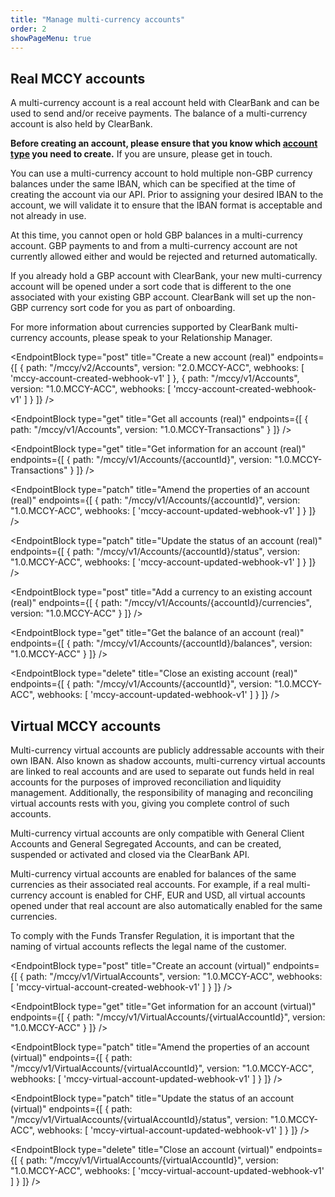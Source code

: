 ```yaml
---
title: "Manage multi-currency accounts"
order: 2
showPageMenu: true
---
```



## Real MCCY accounts

A multi-currency account is a real account held with ClearBank and can be used to send and/or receive payments. The balance of a multi-currency account is also held by ClearBank.

**Before creating an account, please ensure that you know which [account type](./multi-currency-account-types) you need to create.** If you are unsure, please get in touch.

You can use a multi-currency account to hold multiple non-GBP currency balances under the same IBAN, which can be specified at the time of creating the account via our API. Prior to assigning your desired IBAN to the account, we will validate it to ensure that the IBAN format is acceptable and not already in use.

At this time, you cannot open or hold GBP balances in a multi-currency account. GBP payments to and from a multi-currency account are not currently allowed either and would be rejected and returned automatically.

If you already hold a GBP account with ClearBank, your new multi-currency account will be opened under a sort code that is different to the one associated with your existing GBP account. ClearBank will set up the non-GBP currency sort code for you as part of onboarding.

For more information about currencies supported by ClearBank multi-currency accounts, please speak to your Relationship Manager.

<EndpointBlock
  type="post"
  title="Create a new account (real)"
  endpoints={[
        {
      path: "/mccy/v2/Accounts",
      version: "2.0.MCCY-ACC",
      webhooks: [
        'mccy-account-created-webhook-v1'
      ]
    },
    {
      path: "/mccy/v1/Accounts",
      version: "1.0.MCCY-ACC",
      webhooks: [
        'mccy-account-created-webhook-v1'
      ]
    }
  ]}
/>


<WebhookPlaceholder render='mccy-account-created-webhook-v1' />

<EndpointBlock
  type="get"
  title="Get all accounts (real)"
  endpoints={[
    {
      path: "/mccy/v1/Accounts",
      version: "1.0.MCCY-Transactions"
    }
  ]}
/>

<EndpointBlock
  type="get"
  title="Get information for an account (real)"
  endpoints={[
    {
      path: "/mccy/v1/Accounts/{accountId}",
      version: "1.0.MCCY-Transactions"
    }
  ]}
/>

<EndpointBlock
  type="patch"
  title="Amend the properties of an account (real)"
  endpoints={[
    {
      path: "/mccy/v1/Accounts/{accountId}",
      version: "1.0.MCCY-ACC",
      webhooks: [
        'mccy-account-updated-webhook-v1'
      ]
    }
  ]}
/>

<WebhookPlaceholder render='mccy-account-updated-webhook-v1' />

<EndpointBlock
  type="patch"
  title="Update the status of an account (real)"
  endpoints={[
    {
      path: "/mccy/v1/Accounts/{accountId}/status",
      version: "1.0.MCCY-ACC",
      webhooks: [
        'mccy-account-updated-webhook-v1'
      ]
    }
  ]}
/>

<EndpointBlock
  type="post"
  title="Add a currency to an existing account (real)"
  endpoints={[
    {
      path: "/mccy/v1/Accounts/{accountId}/currencies",
      version: "1.0.MCCY-ACC"
    }
  ]}
/>

<EndpointBlock
  type="get"
  title="Get the balance of an account (real)"
  endpoints={[
    {
      path: "/mccy/v1/Accounts/{accountId}/balances",
      version: "1.0.MCCY-ACC"
    }
  ]}
/>

<EndpointBlock
  type="delete"
  title="Close an existing account (real)"
  endpoints={[
    {
      path: "/mccy/v1/Accounts/{accountId}",
      version: "1.0.MCCY-ACC",
      webhooks: [
        'mccy-account-updated-webhook-v1'
      ]
    }
  ]}
/>

## Virtual MCCY accounts

Multi-currency virtual accounts are publicly addressable accounts with their own IBAN. Also known as shadow accounts, multi-currency virtual accounts are linked to real accounts and are used to separate out funds held in real accounts for the purposes of improved reconciliation and liquidity management. Additionally, the responsibility of managing and reconciling virtual accounts rests with you, giving you complete control of such accounts.

Multi-currency virtual accounts are only compatible with General Client Accounts and General Segregated Accounts, and can be created, suspended or activated and closed via the ClearBank API. 

Multi-currency virtual accounts are enabled for balances of the same currencies as their associated real accounts. For example, if a real multi-currency account is enabled for CHF, EUR and USD, all virtual accounts opened under that real account are also automatically enabled for the same currencies.

To comply with the Funds Transfer Regulation, it is important that the naming of virtual accounts reflects the legal name of the customer.

<EndpointBlock
  type="post"
  title="Create an account (virtual)"
  endpoints={[
    {
      path: "/mccy/v1/VirtualAccounts",
      version: "1.0.MCCY-ACC",
      webhooks: [
        'mccy-virtual-account-created-webhook-v1'
      ]
    }
  ]}
/>

<WebhookPlaceholder render='mccy-virtual-account-created-webhook-v1' />

<EndpointBlock
  type="get"
  title="Get information for an account (virtual)"
  endpoints={[
    {
      path: "/mccy/v1/VirtualAccounts/{virtualAccountId}",
      version: "1.0.MCCY-ACC"
    }
  ]}
/>

<EndpointBlock
  type="patch"
  title="Amend the properties of an account (virtual)"
  endpoints={[
    {
      path: "/mccy/v1/VirtualAccounts/{virtualAccountId}",
      version: "1.0.MCCY-ACC",
      webhooks: [
        'mccy-virtual-account-updated-webhook-v1'
      ]
    }
  ]}
/>

<WebhookPlaceholder render='mccy-virtual-account-updated-webhook-v1' />

<EndpointBlock
  type="patch"
  title="Update the status of an account (virtual)"
  endpoints={[
    {
      path: "/mccy/v1/VirtualAccounts/{virtualAccountId}/status",
      version: "1.0.MCCY-ACC",
      webhooks: [
        'mccy-virtual-account-updated-webhook-v1'
      ]
    }
  ]}
/>

<EndpointBlock
  type="delete"
  title="Close an account (virtual)"
  endpoints={[
    {
      path: "/mccy/v1/VirtualAccounts/{virtualAccountId}",
      version: "1.0.MCCY-ACC",
      webhooks: [
        'mccy-virtual-account-updated-webhook-v1'
      ]
    }
  ]}
/>

